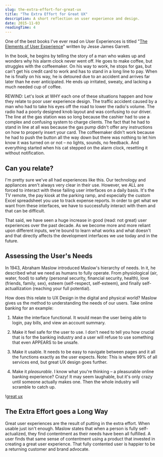 ```yaml
---
slug: the-extra-effort-for-great-ux
title: "The Extra Effort for Great UX"
description: A short reflection on user experience and design.
date: 2015-11-03
readingTime: 4
---
```


One of the best books I've ever read on User Experiences is titled "<a href="http://www.jjg.net/elements/" target="_blank">The Elements of User Experience</a>" written by Jesse James Garrett.

In the book, he begins by telling the story of a man who wakes up and wonders why his alarm clock never went off. He goes to make coffee, but struggles with the coffeemaker. On his way to work, he stops for gas, but can't get his credit card to work and has to stand in a long line to pay. When he is finally on his way, he is detoured due to an accident and arrives far later than he ever anticipated. He ends up irritated, sweaty, and lacking a much needed cup of coffee.

REWIND: Let's look at WHY each one of these situations happen and how they relate to poor user experience design. The traffic accident caused by a man who had to take his eyes off the road to lower the radio's volume. The radio had a poorly designed knob layout and was confusing to our driver. The line at the gas station was so long because the cashier had to use a complex and confusing system to charge clients. The fact that he had to stand in line at all was because the gas pump didn't offer any instructions on how to properly insert your card. The coffeemaker didn't work because he had to push the button all the way down but there was nothing to let him know it was turned on or not &#8211; no lights, sounds, no feedback. And everything started when his cat stepped on the alarm clock, resetting it without notification.

## Can you relate?

I'm pretty sure we've all had experiences like this. Our technology and appliances aren't always very clear in their use. However, we ALL are forced to interact with these failing user interfaces on a daily basis. It's the TV remote, the pay kiosk at the parking ramp, and especially the custom Excel spreadsheet you use to track expense reports. In order to get what we want from these interfaces, we have to successfully interact with them and that can be difficult.

That said, we have seen a huge increase in good (read: not great) user experiences over the past decade. As we become more and more reliant upon different inputs, we're bound to learn what works and what doesn't and that directly affects the development interfaces we use today and in the future.

## Assessing the User's Needs

In 1943, Abraham Maslow introduced Maslow's hierarchy of needs. In it, he described what we need as humans to fully operate. From physiological (air, water, food) to safety (personal security, financial security, health), love (friends, family, sex), esteem (self-respect, self-esteem), and finally self-actuallization (reaching your full potential).

How does this relate to UX Design in the digital and physical world? Maslow gives us the method to understanding the needs of our users. Take online banking for an example:

1. Make the interface functional. It would mean the user being able to login, pay bills, and view an account summary.

2. Make it feel safe for the user to use. I don't need to tell you how crucial that is for the banking industry and a user will refuse to use something that even APPEARS to be unsafe.

3. Make it usable. It needs to be easy to navigate between pages and it all the functions exactly as the user expects. Note: This is where 99% of all services end, but great UX design goes further.

4. Make it _pleasurable_. I know what you're thinking &#8211; a pleasurable online banking experience? Crazy! It may seem laughable, but it's only crazy until someone actually makes one. Then the whole industry will scramble to catch up.

!<a href="/images/articles/maslow.jpg">great ux</a>

## The Extra Effort goes a Long Way

Great user experiences are the result of putting in the extra effort. When usable just isn't enough. Maslow states that when a person is fully self-actualized, they find contentment as their needs have been all fulfilled. A user finds that same sense of contentment using a product that invested in creating a great user experience. That fully contented user is happier to be a returning customer and brand advocate.